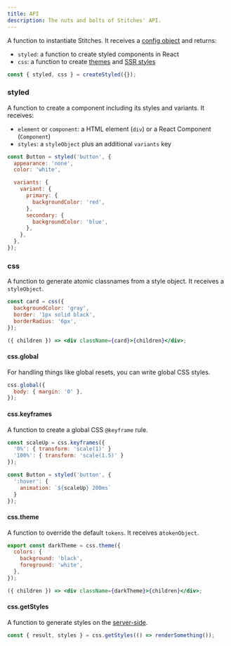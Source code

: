 ```yaml
---
title: API
description: The nuts and bolts of Stitches' API.
---
```


A function to instantiate Stitches. It receives a [config object](/docs/installation#create-your-config-file) and returns:

- `styled`: a function to create styled components in React
- `css`: a function to create [themes](/docs/theming) and [SSR styles](/docs/server-side-rendering)

```jsx
const { styled, css } = createStyled({});
```

### styled

A function to create a component including its styles and variants. It receives:

- `element` or `component`: a HTML element (`div`) or a React Component (`Component`)
- `styles`: a `styleObject` plus an additional `variants` key

```jsx
const Button = styled('button', {
  appearance: 'none',
  color: 'white',

  variants: {
    variant: {
      primary: {
        backgroundColor: 'red',
      },
      secondary: {
        backgroundColor: 'blue',
      },
    },
  },
});
```

### css

A function to generate atomic classnames from a style object. It receives a `styleObject`.

```jsx
const card = css({
  backgroundColor: 'gray',
  border: '1px solid black',
  borderRadius: '6px',
});

({ children }) => <div className={card}>{children}</div>;
```

#### css.global

For handling things like global resets, you can write global CSS styles.

```jsx
css.global({
  body: { margin: '0' },
});
```

#### css.keyframes

A function to create a global CSS `@keyframe` rule.

```jsx
const scaleUp = css.keyframes({
  '0%': { transform: 'scale(1)' }
  '100%': { transform: 'scale(1.5)' }
});

const Button = styled('button', {
  ':hover': {
    animation: `${scaleUp} 200ms`
  }
});
```

#### css.theme

A function to override the default `tokens`. It receives a`tokenObject`.

```jsx
export const darkTheme = css.theme({
  colors: {
    background: 'black',
    foreground: 'white',
  },
});

({ children }) => <div className={darkTheme}>{children}</div>;
```

#### css.getStyles

A function to generate styles on the [server-side](/docs/server-side-rendering).

```jsx
const { result, styles } = css.getStyles(() => renderSomething());
```
